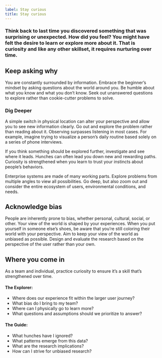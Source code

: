 ```yaml
---
label: Stay curious
title: Stay curious
---
```


### Think back to last time you discovered something that was surprising or unexpected. How did you feel? You might have felt the desire to learn or explore more about it. That is curiosity and like any other skillset, it requires nurturing over time.

## Keep asking why

You are constantly surrounded by information. Embrace the beginner’s mindset by asking questions about the world around you. Be humble about what you know and what you don’t know. Seek out unanswered questions to explore rather than cookie-cutter problems to solve.

### Dig Deeper

A simple switch in physical location can alter your perspective and allow you to see new information clearly. Go out and explore the problem rather than reading about it. Observing surpasses listening in most cases. For example, imagine trying to visualize a person’s daily routine based solely on a series of phone interviews.

If you think something should be explored further, investigate and see where it leads. Hunches can often lead you down new and rewarding paths. Curiosity is strengthened when you learn to trust your instincts about people’s behaviors.

Enterprise systems are made of many working parts. Explore problems from multiple angles to view all possibilities. Go deep, but also zoom out and consider the entire ecosystem of users, environmental conditions, and needs.

## Acknowledge bias

People are inherently prone to bias, whether personal, cultural, social, or other. Your view of the world is shaped by your experiences. When you put yourself in someone else’s shoes, be aware that you’re still coloring their world with your perspective. Aim to keep your view of the world as unbiased as possible. Design and evaluate the research based on the perspective of the user rather than your own.

## Where you come in

As a team and individual, practice curiosity to ensure it’s a skill that’s strengthened over time.

#### The Explorer:

- Where does our experience fit within the larger user journey?
- What bias do I bring to my team?
- Where can I physically go to learn more?
- What questions and assumptions should we prioritize to answer?

#### The Guide:

- What hunches have I ignored?
- What patterns emerge from this data?
- What are the research implications?
- How can I strive for unbiased research?
